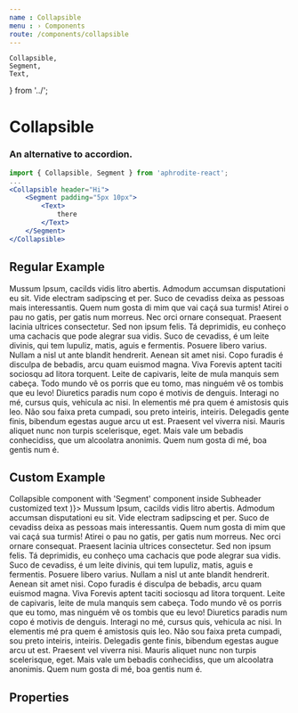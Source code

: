 ```yaml
---
name : Collapsible
menu : › Components
route: /components/collapsible
---
```


    Collapsible,
    Segment,
    Text,
} from '../';


# Collapsible
### An alternative to accordion.

```jsx
import { Collapsible, Segment } from 'aphrodite-react';
...
<Collapsible header="Hi">
    <Segment padding="5px 10px">
        <Text>
            there
        </Text>
    </Segment>
</Collapsible>
```


## Regular Example

<Playground>
    <Collapsible
        header="Collapsible component with 'Segment' component inside" hover>
        <Segment
            padding="5px 10px"
            styles={{ marginTop: '10px', background: colors.get('smoke') }}>
            <Text>
                Mussum Ipsum, cacilds vidis litro abertis. Admodum accumsan disputationi eu sit. Vide electram sadipscing et per. Suco de cevadiss deixa as pessoas mais interessantis. Quem num gosta di mim que vai caçá sua turmis! Atirei o pau no gatis, per gatis num morreus.
            </Text>
            <Text>
                Nec orci ornare consequat. Praesent lacinia ultrices consectetur. Sed non ipsum felis. Tá deprimidis, eu conheço uma cachacis que pode alegrar sua vidis. Suco de cevadiss, é um leite divinis, qui tem lupuliz, matis, aguis e fermentis. Posuere libero varius. Nullam a nisl ut ante blandit hendrerit. Aenean sit amet nisi.
            </Text>
            <Text>
                Copo furadis é disculpa de bebadis, arcu quam euismod magna. Viva Forevis aptent taciti sociosqu ad litora torquent. Leite de capivaris, leite de mula manquis sem cabeça. Todo mundo vê os porris que eu tomo, mas ninguém vê os tombis que eu levo!
            </Text>
            <Text>
                Diuretics paradis num copo é motivis de denguis. Interagi no mé, cursus quis, vehicula ac nisi. In elementis mé pra quem é amistosis quis leo. Não sou faixa preta cumpadi, sou preto inteiris, inteiris.
            </Text>
            <Text>
                Delegadis gente finis, bibendum egestas augue arcu ut est. Praesent vel viverra nisi. Mauris aliquet nunc non turpis scelerisque, eget. Mais vale um bebadis conhecidiss, que um alcoolatra anonimis. Quem num gosta di mé, boa gentis num é.
            </Text>
        </Segment>
    </Collapsible>
</Playground>


## Custom Example

<Playground>
    <Collapsible
        opened
        delay={0.75}
        headerProps={{ lg: true, bold: true }}
        header={(
            <span>
                Collapsible component with 'Segment' component inside
                <Text styles={{ marginBottom: 0, color: colors.get('mercury') }}>
                   Subheader customized text
                </Text>
            </span>
        )}>
        <Segment
            padding="5px 10px"
            styles={{ marginTop: '10px', background: colors.get('smoke') }}>
            <Text>
                Mussum Ipsum, cacilds vidis litro abertis. Admodum accumsan disputationi eu sit. Vide electram sadipscing et per. Suco de cevadiss deixa as pessoas mais interessantis. Quem num gosta di mim que vai caçá sua turmis! Atirei o pau no gatis, per gatis num morreus.
            </Text>
            <Text>
                Nec orci ornare consequat. Praesent lacinia ultrices consectetur. Sed non ipsum felis. Tá deprimidis, eu conheço uma cachacis que pode alegrar sua vidis. Suco de cevadiss, é um leite divinis, qui tem lupuliz, matis, aguis e fermentis. Posuere libero varius. Nullam a nisl ut ante blandit hendrerit. Aenean sit amet nisi.
            </Text>
            <Text>
                Copo furadis é disculpa de bebadis, arcu quam euismod magna. Viva Forevis aptent taciti sociosqu ad litora torquent. Leite de capivaris, leite de mula manquis sem cabeça. Todo mundo vê os porris que eu tomo, mas ninguém vê os tombis que eu levo!
            </Text>
            <Text>
                Diuretics paradis num copo é motivis de denguis. Interagi no mé, cursus quis, vehicula ac nisi. In elementis mé pra quem é amistosis quis leo. Não sou faixa preta cumpadi, sou preto inteiris, inteiris.
            </Text>
            <Text>
                Delegadis gente finis, bibendum egestas augue arcu ut est. Praesent vel viverra nisi. Mauris aliquet nunc non turpis scelerisque, eget. Mais vale um bebadis conhecidiss, que um alcoolatra anonimis. Quem num gosta di mé, boa gentis num é.
            </Text>
        </Segment>
    </Collapsible>
</Playground>


## Properties

<Props of={Collapsible} />
